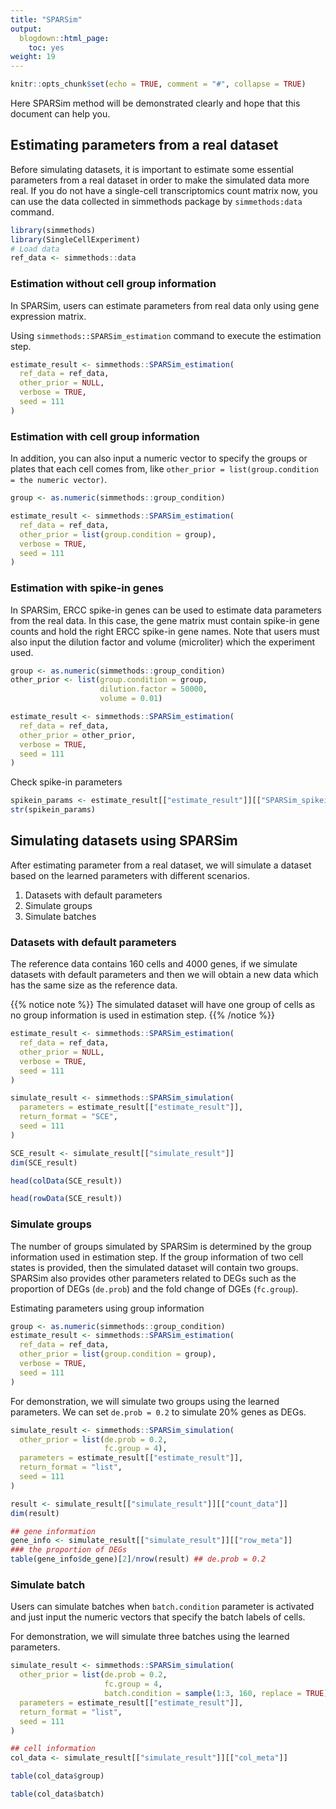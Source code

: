 ```yaml
---
title: "SPARSim"
output:
  blogdown::html_page:
    toc: yes
weight: 19
---
```


<!-- github markdown built using 
rmarkdown::render("vignettes/SPARSim.Rmd", output_format = rmarkdown::github_document())
-->

```r
knitr::opts_chunk$set(echo = TRUE, comment = "#", collapse = TRUE)
```
Here SPARSim method will be demonstrated clearly and hope that this document can help you.

## Estimating parameters from a real dataset

Before simulating datasets, it is important to estimate some essential parameters from a real dataset in order to make the simulated data more real. If you do not have a single-cell transcriptomics count matrix now, you can use the data collected in simmethods package by `simmethods:data` command.


```r
library(simmethods)
library(SingleCellExperiment)
# Load data
ref_data <- simmethods::data
```

### Estimation without cell group information
In SPARSim, users can estimate parameters from real data only using gene expression matrix.

Using `simmethods::SPARSim_estimation` command to execute the estimation step.

```r
estimate_result <- simmethods::SPARSim_estimation(
  ref_data = ref_data,
  other_prior = NULL,
  verbose = TRUE,
  seed = 111
)
```

### Estimation with cell group information
In addition, you can also input a numeric vector to specify the groups or plates that each cell comes from, like `other_prior = list(group.condition = the numeric vector)`.

```r
group <- as.numeric(simmethods::group_condition)
```

```r
estimate_result <- simmethods::SPARSim_estimation(
  ref_data = ref_data,
  other_prior = list(group.condition = group),
  verbose = TRUE,
  seed = 111
)
```

### Estimation with spike-in genes
In SPARSim, ERCC spike-in genes can be used to estimate data parameters from the real data. In this case, the gene matrix must contain spike-in gene counts and hold the right ERCC spike-in gene names. Note that users must also input the dilution factor and volume (microliter) which the experiment used.

```r
group <- as.numeric(simmethods::group_condition)
other_prior <- list(group.condition = group,
                    dilution.factor = 50000,
                    volume = 0.01)
```

```r
estimate_result <- simmethods::SPARSim_estimation(
  ref_data = ref_data,
  other_prior = other_prior,
  verbose = TRUE,
  seed = 111
)
```

Check spike-in parameters

```r
spikein_params <- estimate_result[["estimate_result"]][["SPARSim_spikein_parameter"]]
str(spikein_params)
```


## Simulating datasets using SPARSim

After estimating parameter from a real dataset, we will simulate a dataset based on the learned parameters with different scenarios.

1. Datasets with default parameters
2. Simulate groups
3. Simulate batches

### Datasets with default parameters

The reference data contains 160 cells and 4000 genes, if we simulate datasets with default parameters and then we will obtain a new data which has the same size as the reference data.

{{% notice note %}}
The simulated dataset will have one group of cells as no group information is used in estimation step.
{{% /notice %}}

```r
estimate_result <- simmethods::SPARSim_estimation(
  ref_data = ref_data,
  other_prior = NULL,
  verbose = TRUE,
  seed = 111
)
```

```r
simulate_result <- simmethods::SPARSim_simulation(
  parameters = estimate_result[["estimate_result"]],
  return_format = "SCE",
  seed = 111
)
```

```r
SCE_result <- simulate_result[["simulate_result"]]
dim(SCE_result)
```

```r
head(colData(SCE_result))
```

```r
head(rowData(SCE_result))
```

### Simulate groups

The number of groups simulated by SPARSim is determined by the group information used in estimation step. If the group information of two cell states is provided, then the simulated dataset will contain two groups. SPARSim also provides other parameters related to DEGs such as the proportion of DEGs (`de.prob`) and the fold change of DGEs (`fc.group`).

Estimating parameters using group information
```r
group <- as.numeric(simmethods::group_condition)
estimate_result <- simmethods::SPARSim_estimation(
  ref_data = ref_data,
  other_prior = list(group.condition = group),
  verbose = TRUE,
  seed = 111
)
```


For demonstration, we will simulate two groups using the learned parameters. We can set `de.prob = 0.2` to simulate 20% genes as DEGs.
```r
simulate_result <- simmethods::SPARSim_simulation(
  other_prior = list(de.prob = 0.2,
                     fc.group = 4),
  parameters = estimate_result[["estimate_result"]],
  return_format = "list",
  seed = 111
)
```


```r
result <- simulate_result[["simulate_result"]][["count_data"]]
dim(result)
```

```r
## gene information
gene_info <- simulate_result[["simulate_result"]][["row_meta"]]
### the proportion of DEGs
table(gene_info$de_gene)[2]/nrow(result) ## de.prob = 0.2
```


### Simulate batch

Users can simulate batches when `batch.condition` parameter is activated and just input the numeric vectors that specify the batch labels of cells.

For demonstration, we will simulate three batches using the learned parameters.
```r
simulate_result <- simmethods::SPARSim_simulation(
  other_prior = list(de.prob = 0.2,
                     fc.group = 4,
                     batch.condition = sample(1:3, 160, replace = TRUE)),
  parameters = estimate_result[["estimate_result"]],
  return_format = "list",
  seed = 111
)
```


```r
## cell information
col_data <- simulate_result[["simulate_result"]][["col_meta"]]
```

```r
table(col_data$group)
```

```r
table(col_data$batch)
```
